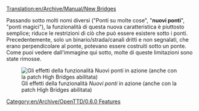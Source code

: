 [[Translation:en/Archive/Manual/New Bridges]]



Passando sotto molti nomi diversi ("Ponti su molte cose", "'''nuovi ponti'''", "ponti magici"), la funzionalità di questa nuova caratteristica è piuttosto semplice; riduce le restrizioni di ciò che può essere esistere sotto i ponti. Precedentemente, solo un binario/strada/canali dritti e non segnalati, che erano perpendicolare al ponte, potevano essere costruiti sotto un ponte. Come puoi vedere dall'immagine qui sotto, molte di queste limitazioni sono state rimosse.

[[File:en/Manual/Bridges2 833.png|frame|center|Gli effetti della funzionalità ''Nuovi ponti'' in azione (anche con la patch High Bridges abilitata)]]

[[Category:en/Archive/OpenTTD/0.6.0 Features]]